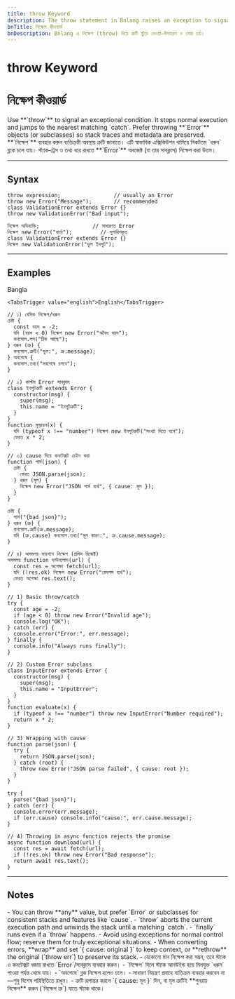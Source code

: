 ```yaml
---
title: throw Keyword
description: The throw statement in Bnlang raises an exception to signal errors. Examples in Bangla, and English.
bnTitle: নিক্ষেপ কীওয়ার্ড
bnDescription: Bnlang এ নিক্ষেপ (throw) দিয়ে ত্রুটি ছুঁড়ে দেওয়া—উদাহরণ ও সেরা চর্চা।
---
```


# <I18nEnglish>throw Keyword</I18nEnglish>
# <I18nBangla>নিক্ষেপ কীওয়ার্ড</I18nBangla>


<I18nEnglish>
Use **`throw`** to signal an exceptional condition. It stops normal execution and jumps to the nearest matching `catch`.  
Prefer throwing **`Error`** objects (or subclasses) so stack traces and metadata are preserved.
</I18nEnglish>

<I18nBangla>
**`নিক্ষেপ`** ব্যবহার করুন ব্যতিক্রমী অবস্থায় ত্রুটি জানাতে। এটি স্বাভাবিক এক্সিকিউশন থামিয়ে নিকটতম `ধরুন` ব্লকে চলে যায়।  
স্ট্যাক‑ট্রেস ও তথ্য ধরে রাখতে **`Error`** অবজেক্ট (বা তার সাবক্লাস) নিক্ষেপ করা উত্তম।
</I18nBangla>



---

## Syntax

<I18nEnglish>

```bnl
throw expression;                 // usually an Error
throw new Error("Message");       // recommended
class ValidationError extends Error {}
throw new ValidationError("Bad input");
```
</I18nEnglish>

<I18nBangla>

```bnl
নিক্ষেপ অভিব্যক্তি;                 // সাধারণত Error
নিক্ষেপ new Error("বার্তা");         // সুপারিশকৃত
class ValidationError extends Error {}
নিক্ষেপ new ValidationError("ভুল ইনপুট");
```
</I18nBangla>



---

## Examples

<Tabs defaultValue="bangla" className="w-full">
  <TabsList>
    <TabsTrigger value="bangla">Bangla</TabsTrigger>
    
    <TabsTrigger value="english">English</TabsTrigger>
  </TabsList>

  <TabsContent value="bangla">

```bnl
// ১) বেসিক নিক্ষেপ/ধরুন
চেষ্টা {
  const বয়স = -2;
  যদি (বয়স < 0) নিক্ষেপ new Error("অবৈধ বয়স");
  কনসোল.লগ("ঠিক আছে");
} ধরুন (ত্রু) {
  কনসোল.ত্রুটি("ভুল:", ত্রু.message);
} অবশেষে {
  কনসোল.তথ্য("সবশেষে চলবে");
}

// ২) কাস্টম Error সাবক্লাস
class ইনপুটত্রুটি extends Error {
  constructor(msg) {
    super(msg);
    this.name = "ইনপুটত্রুটি";
  }
}
function মূল্যায়ন(x) {
  যদি (typeof x !== "number") নিক্ষেপ new ইনপুটত্রুটি("সংখ্যা দিতে হবে");
  ফেরত x * 2;
}

// ৩) cause দিয়ে কনটেক্সট চেইন করা
function পার্স(json) {
  চেষ্টা {
    ফেরত JSON.parse(json);
  } ধরুন (মূল) {
    নিক্ষেপ new Error("JSON পার্স ব্যর্থ", { cause: মূল });
  }
}

চেষ্টা {
  পার্স("{bad json}");
} ধরুন (ত্রু) {
  কনসোল.ত্রুটি(ত্রু.message);
  যদি (ত্রু.cause) কনসোল.তথ্য("মূল কারণ:", ত্রু.cause.message);
}

// ৪) অসমলয় ফাংশনে নিক্ষেপ (প্রমিস রিজেক্ট)
অসমলয় function ডাউনলোড(url) {
  const res = অপেক্ষা fetch(url);
  যদি (!res.ok) নিক্ষেপ new Error("রেসপন্স ব্যর্থ");
  ফেরত অপেক্ষা res.text();
}
```
  </TabsContent>

  

  <TabsContent value="english">

```bnl
// 1) Basic throw/catch
try {
  const age = -2;
  if (age < 0) throw new Error("Invalid age");
  console.log("OK");
} catch (err) {
  console.error("Error:", err.message);
} finally {
  console.info("Always runs finally");
}

// 2) Custom Error subclass
class InputError extends Error {
  constructor(msg) {
    super(msg);
    this.name = "InputError";
  }
}
function evaluate(x) {
  if (typeof x !== "number") throw new InputError("Number required");
  return x * 2;
}

// 3) Wrapping with cause
function parse(json) {
  try {
    return JSON.parse(json);
  } catch (root) {
    throw new Error("JSON parse failed", { cause: root });
  }
}

try {
  parse("{bad json}");
} catch (err) {
  console.error(err.message);
  if (err.cause) console.info("cause:", err.cause.message);
}

// 4) Throwing in async function rejects the promise
async function download(url) {
  const res = await fetch(url);
  if (!res.ok) throw new Error("Bad response");
  return await res.text();
}
```
  </TabsContent>
</Tabs>

---

## Notes

<I18nEnglish>
- You can throw **any** value, but prefer `Error` or subclasses for consistent stacks and features like `cause`.  
- `throw` aborts the current execution path and unwinds the stack until a matching `catch`.  
- `finally` runs even if a `throw` happens.  
- Avoid using exceptions for normal control flow; reserve them for truly exceptional situations.  
- When converting errors, **wrap** and set `{ cause: original }` to keep context, or **rethrow** the original (`throw err`) to preserve its stack.
</I18nEnglish>

<I18nBangla>
- যেকোনো মান নিক্ষেপ করা সম্ভব, তবে স্ট্যাক ও কনটেক্সট বজায় রাখতে `Error`/সাবক্লাস ব্যবহার করুন।  
- `নিক্ষেপ` দিলে স্ট্যাক আনউইন্ড হয়ে মিলযুক্ত `ধরুন` পাওয়া পর্যন্ত থেমে যায়।  
- `অবশেষে` ব্লক নিক্ষেপ হলেও চলে।  
- সাধারণ নিয়ন্ত্রণ প্রবাহে ব্যতিক্রম ব্যবহার করবেন না—শুধু বিশেষ পরিস্থিতিতে রাখুন।  
- ত্রুটি রূপান্তর করলে `{ cause: মূল }` দিন, বা মূল ত্রুটিই **পুনরায় নিক্ষেপ** করুন (`নিক্ষেপ ত্রু`) যাতে স্ট্যাক থাকে।
</I18nBangla>


